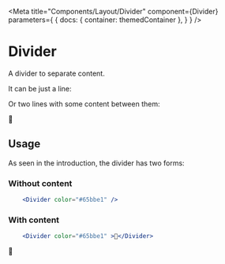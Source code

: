 
<Meta
    title="Components/Layout/Divider"
    component={Divider}
    parameters={
        {
            docs: {
                container: themedContainer
            },
        }
    }
/>

# Divider

A divider to separate content.

It can be just a line:

<Canvas>
    <Divider color="#65bbe1"  />
</Canvas>

Or two lines with some content between them:

<Canvas>
    <Divider color="#65bbe1" >🚀</Divider>
</Canvas>

## Usage

As seen in the introduction, the divider has two forms:

### Without content

````jsx
    <Divider color="#65bbe1" />
````

<Canvas>
    <Divider color="#65bbe1" />
</Canvas>

### With content

````jsx
    <Divider color="#65bbe1" >🚀</Divider>
````

<Canvas>
    <Divider color="#65bbe1" >🚀</Divider>
</Canvas>
